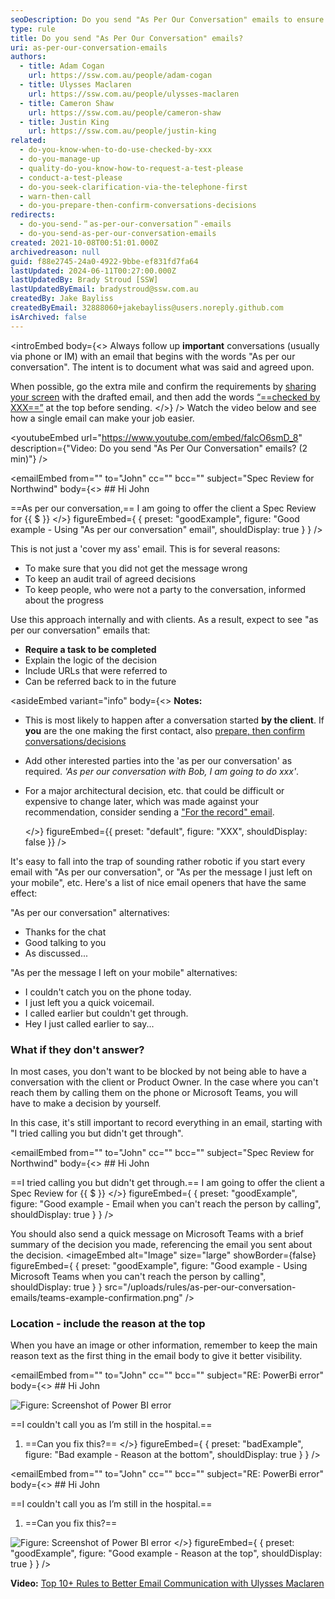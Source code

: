 ```yaml
---
seoDescription: Do you send "As Per Our Conversation" emails to ensure important conversations are documented and decisions are confirmed?
type: rule
title: Do you send "As Per Our Conversation" emails?
uri: as-per-our-conversation-emails
authors:
  - title: Adam Cogan
    url: https://ssw.com.au/people/adam-cogan
  - title: Ulysses Maclaren
    url: https://ssw.com.au/people/ulysses-maclaren
  - title: Cameron Shaw
    url: https://ssw.com.au/people/cameron-shaw
  - title: Justin King
    url: https://ssw.com.au/people/justin-king
related:
  - do-you-know-when-to-do-use-checked-by-xxx
  - do-you-manage-up
  - quality-do-you-know-how-to-request-a-test-please
  - conduct-a-test-please
  - do-you-seek-clarification-via-the-telephone-first
  - warn-then-call
  - do-you-prepare-then-confirm-conversations-decisions
redirects:
  - do-you-send-＂as-per-our-conversation＂-emails
  - do-you-send-as-per-our-conversation-emails
created: 2021-10-08T00:51:01.000Z
archivedreason: null
guid: f88e2745-24a0-4922-9bbe-ef831fd7fa64
lastUpdated: 2024-06-11T00:27:00.000Z
lastUpdatedBy: Brady Stroud [SSW]
lastUpdatedByEmail: bradystroud@ssw.com.au
createdBy: Jake Bayliss
createdByEmail: 32888060+jakebayliss@users.noreply.github.com
isArchived: false
---
```


<introEmbed
  body={<>
Always follow up **important** conversations (usually via phone or IM) with an email that begins with the words "As per our conversation". The intent is to document what was said and agreed upon.

When possible, go the extra mile and confirm the requirements by [sharing your screen](/do-you-share-screens-when-working-remotely) with the drafted email, and then add the words [“==checked by XXX==”](/checked-by-xxx) at the top before sending.
  </>}
/>
Watch the video below and see how a single email can make your job easier.

<youtubeEmbed url="https://www.youtube.com/embed/falcO6smD_8" description={"Video: Do you send \"As Per Our Conversation\" emails? (2 min)"} />

<emailEmbed
  from=""
  to="John"
  cc=""
  bcc=""
  subject="Spec Review for Northwind"
  body={<>
    ## Hi John

==As per our conversation,== I am going to offer the client a Spec Review for &#123;&#123; $ &#125;&#125;
  </>}
  figureEmbed={ {
    preset: "goodExample",
    figure: "Good example - Using \"As per our conversation\" email",
    shouldDisplay: true
  } }
/>

This is not just a 'cover my ass' email. This is for several reasons:

* To make sure that you did not get the message wrong
* To keep an audit trail of agreed decisions
* To keep people, who were not a party to the conversation, informed about the progress

Use this approach internally and with clients. As a result, expect to see "as per our conversation" emails that:

* **Require a task to be completed**
* Explain the logic of the decision
* Include URLs that were referred to
* Can be referred back to in the future

<asideEmbed
  variant="info"
  body={<>
    **Notes:**

* This is most likely to happen after a conversation started **by the client**. If **you** are the one making the first contact, also [prepare, then confirm conversations/decisions](/do-you-prepare-then-confirm-conversations-decisions)
* Add other interested parties into the 'as per our conversation' as required. _'As per our conversation with Bob, I am going to do xxx'_.
* For a major architectural decision, etc. that could be difficult or expensive to change later, which was made against your recommendation, consider sending a ["For the record" email](/do-you-send-a-for-the-record-email-when-you-disagree).

  </>}
  figureEmbed={{
    preset: "default",
    figure: "XXX",
    shouldDisplay: false
  }}
/>

It's easy to fall into the trap of sounding rather robotic if you start every email with "As per our conversation", or "As per the message I just left on your mobile", etc. Here's a list of nice email openers that have the same effect:

"As per our conversation" alternatives:

* Thanks for the chat
* Good talking to you
* As discussed...

"As per the message I left on your mobile" alternatives:

* I couldn't catch you on the phone today.
* I just left you a quick voicemail.
* I called earlier but couldn't get through.
* Hey I just called earlier to say...

### What if they don't answer?

In most cases, you don't want to be blocked by not being able to have a conversation with the client or Product Owner. In the case where you can't reach them by calling them on the phone or Microsoft Teams, you will have to make a decision by yourself.

In this case, it's still important to record everything in an email, starting with "I tried calling you but didn't get through".

<emailEmbed
  from=""
  to="John"
  cc=""
  bcc=""
  subject="Spec Review for Northwind"
  body={<>
    ## Hi John

==I tried calling you but didn't get through.== I am going to offer the client a Spec Review for &#123;&#123; $ &#125;&#125;
  </>}
  figureEmbed={ {
    preset: "goodExample",
    figure: "Good example - Email when you can't reach the person by calling",
    shouldDisplay: true
  } }
/>

You should also send a quick message on Microsoft Teams with a brief summary of the decision you made, referencing the email you sent about the decision.
<imageEmbed
  alt="Image"
  size="large"
  showBorder={false}
  figureEmbed={ {
    preset: "goodExample",
    figure: "Good example - Using Microsoft Teams when you can't reach the person by calling",
    shouldDisplay: true
  } }
  src="/uploads/rules/as-per-our-conversation-emails/teams-example-confirmation.png"
/>

### Location - include the reason at the top

When you have an image or other information, remember to keep the main reason text as the first thing in the email body to give it better visibility.

<emailEmbed
  from=""
  to="John"
  cc=""
  bcc=""
  subject="RE: PowerBi error"
  body={<>
    ## Hi John

![Figure: Screenshot of Power BI error](/uploads/rules/as-per-our-conversation-emails/powerbi-error.png)

==I couldn't call you as I’m still in the hospital.==

1. ==Can you fix this?==
  </>}
  figureEmbed={ {
    preset: "badExample",
    figure: "Bad example - Reason at the bottom",
    shouldDisplay: true
  } }
/>

<emailEmbed
  from=""
  to="John"
  cc=""
  bcc=""
  subject="RE: PowerBi error"
  body={<>
    ## Hi John

==I couldn't call you as I’m still in the hospital.==

1. ==Can you fix this?==

![Figure: Screenshot of Power BI error](/uploads/rules/as-per-our-conversation-emails/powerbi-error.png)
  </>}
  figureEmbed={ {
    preset: "goodExample",
    figure: "Good example - Reason at the top",
    shouldDisplay: true
  } }
/>

**Video:** [Top 10+ Rules to Better Email Communication with Ulysses Maclaren](https://www.youtube.com/watch?v=LAqRokqq4jI)
